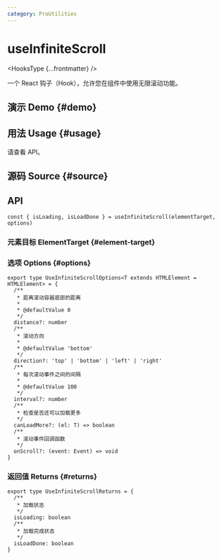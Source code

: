 ```yaml
---
category: ProUtilities
---
```


# useInfiniteScroll


<HooksType {...frontmatter} />

一个 React 钩子（Hook），允许您在组件中使用无限滚动功能。

## 演示 Demo \{#demo}


<App />

## 用法 Usage \{#usage}

请查看 API。

## 源码 Source \{#source}


<Source />

## API

```tsx
const { isLoading, isLoadDone } = useInfiniteScroll(elementTarget, options)
```

### 元素目标 ElementTarget \{#element-target}


<Tip type="target" />

### 选项 Options \{#options}


```tsx
export type UseInfiniteScrollOptions<T extends HTMLElement = HTMLElement> = {
  /**
   * 距离滚动容器底部的距离
   *
   * @defaultValue 0
   */
  distance?: number
  /**
   * 滚动方向
   *
   * @defaultValue 'bottom'
   */
  direction?: 'top' | 'bottom' | 'left' | 'right'
  /**
   * 每次滚动事件之间的间隔
   *
   * @defaultValue 100
   */
  interval?: number
  /**
   * 检查是否还可以加载更多
   */
  canLoadMore?: (el: T) => boolean
  /**
   * 滚动事件回调函数
   */
  onScroll?: (event: Event) => void
}
```

### 返回值 Returns \{#returns}

```tsx
export type UseInfiniteScrollReturns = {
  /**
   * 加载状态
   */
  isLoading: boolean
  /**
   * 加载完成状态
   */
  isLoadDone: boolean
}
```

